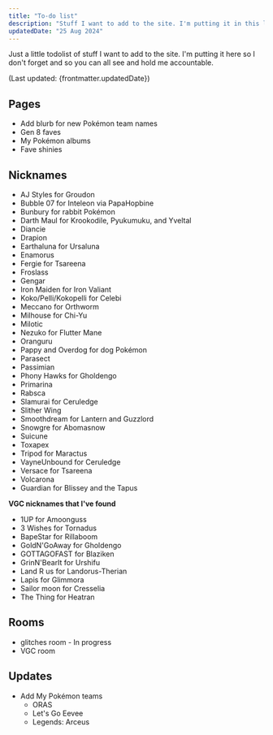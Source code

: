 ```yaml
---
title: "To-do list"
description: "Stuff I want to add to the site. I'm putting it in this list so I don't forget."
updatedDate: "25 Aug 2024"
---
```


Just a little todolist of stuff I want to add to the site. I'm putting it here so I don't forget and so you can all see and hold me accountable.

(Last updated: {frontmatter.updatedDate})

## Pages

* Add blurb for new Pokémon team names
* Gen 8 faves
* My Pokémon albums
* Fave shinies

## Nicknames

* AJ Styles for Groudon
* Bubble 07 for Inteleon via PapaHopbine
* Bunbury for rabbit Pokémon
* Darth Maul for Krookodile, Pyukumuku, and Yveltal
* Diancie
* Drapion
* Earthaluna for Ursaluna
* Enamorus
* Fergie for Tsareena
* Froslass
* Gengar
* Iron Maiden for Iron Valiant
* Koko/Pelli/Kokopelli for Celebi
* Meccano for Orthworm
* Milhouse for Chi-Yu
* Milotic
* Nezuko for Flutter Mane
* Oranguru
* Pappy and Overdog for dog Pokémon
* Parasect
* Passimian
* Phony Hawks for Gholdengo
* Primarina
* Rabsca
* Slamurai for Ceruledge
* Slither Wing
* Smoothdream for Lantern and Guzzlord
* Snowgre for Abomasnow
* Suicune
* Toxapex
* Tripod for Maractus
* VayneUnbound for Ceruledge
* Versace for Tsareena
* Volcarona
* Guardian for Blissey and the Tapus

**VGC nicknames that I've found**

* 1UP for Amoonguss
* 3 Wishes for Tornadus
* BapeStar for Rillaboom
* GoldN'GoAway for Gholdengo
* GOTTAGOFAST for Blaziken
* GrinN'BearIt for Urshifu
* Land R us for Landorus-Therian
* Lapis for Glimmora
* Sailor moon for Cresselia
* The Thing for Heatran

## Rooms

* glitches room - In progress
* VGC room

## Updates

* Add My Pokémon teams
	* ORAS
	* Let's Go Eevee
	* Legends: Arceus